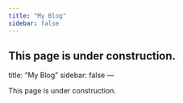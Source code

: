 ```yaml
---
title: "My Blog"
sidebar: false 
---
```


This page is under construction.
---
title: "My Blog"
sidebar: false 
---

This page is under construction.
